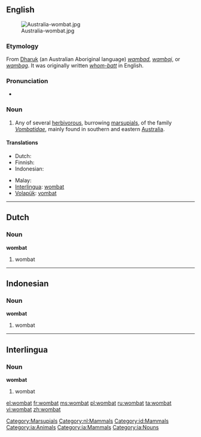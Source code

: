 {{wikipedia}}
==English==

[[Image:Australia-wombat.jpg|thumb]]

===Etymology===
From [[Dharuk]] (an Australian Aboriginal language) ''[[wambad]]'', ''[[wambaj]]'', or ''[[wambag]]''. It was originally written ''[[whom-batt]]'' in English.

===Pronunciation===
* {{a|US}} {{IPA|/ˈwɑmˌbæt/}}

===Noun===
{{en-noun}}

# Any of several [[herbivorous]], burrowing [[marsupial]]s, of the family ''[[Vombatidae]]'', mainly found in southern and eastern [[Australia]].

====Translations====
{{trans-top|marsupial}}
* Dutch: {{t-|nl|wombat|m}}
* Finnish: {{t+|fi|vompatti}}
* Indonesian: {{t-|id|wombat|xs=Indonesian}}
{{trans-mid}}
* Malay: {{t+|ms|wombat|xs=Malay}}
* [[Interlingua]]: [[wombat#Interlingua|wombat]]
* [[Volapük]]: [[vombat]]
{{trans-bottom}}

[[Category:Marsupials]]

----

==Dutch==

===Noun===
'''wombat''' {{m}}

# wombat

[[Category:nl:Mammals]]

----

==Indonesian==

===Noun===
'''wombat'''

# wombat

[[Category:id:Mammals]]

----

==Interlingua==

===Noun===
'''wombat'''

# wombat

[[Category:ia:Animals]]
[[Category:ia:Mammals]]
[[Category:ia:Nouns]]

[[el:wombat]]
[[fr:wombat]]
[[ms:wombat]]
[[pl:wombat]]
[[ru:wombat]]
[[ta:wombat]]
[[vi:wombat]]
[[zh:wombat]]